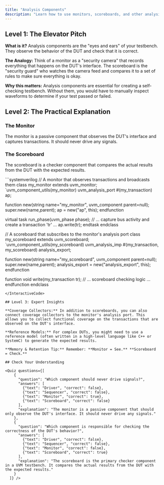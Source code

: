```yaml
---
title: "Analysis Components"
description: "Learn how to use monitors, scoreboards, and other analysis components to check the correctness of your DUT."
---
```



## Level 1: The Elevator Pitch

**What is it?** Analysis components are the "eyes and ears" of your testbench. They observe the behavior of the DUT and check that it is correct.

**The Analogy:** Think of a monitor as a "security camera" that records everything that happens on the DUT's interface. The scoreboard is the "security guard" who watches the camera feed and compares it to a set of rules to make sure everything is okay.

**Why this matters:** Analysis components are essential for creating a self-checking testbench. Without them, you would have to manually inspect waveforms to determine if your test passed or failed.

## Level 2: The Practical Explanation

### The Monitor

The monitor is a passive component that observes the DUT's interface and captures transactions. It should never drive any signals.

### The Scoreboard

The scoreboard is a checker component that compares the actual results from the DUT with the expected results.

<InteractiveCode>
```systemverilog
// A monitor that observes transactions and broadcasts them
class my_monitor extends uvm_monitor;
  `uvm_component_utils(my_monitor)
  uvm_analysis_port #(my_transaction) ap;

  function new(string name="my_monitor", uvm_component parent=null);
    super.new(name,parent);
    ap = new("ap", this);
  endfunction

  virtual task run_phase(uvm_phase phase);
    // ... capture bus activity and create a transaction 'tr' ...
    ap.write(tr);
  endtask
endclass

// A scoreboard that subscribes to the monitor's analysis port
class my_scoreboard extends uvm_scoreboard;
  `uvm_component_utils(my_scoreboard)
  uvm_analysis_imp #(my_transaction, my_scoreboard) analysis_export;

  function new(string name="my_scoreboard", uvm_component parent=null);
    super.new(name,parent);
    analysis_export = new("analysis_export", this);
  endfunction

  function void write(my_transaction tr);
    // ... scoreboard checking logic ...
  endfunction
endclass
```
</InteractiveCode>

## Level 3: Expert Insights

**Coverage Collectors:** In addition to scoreboards, you can also connect coverage collectors to the monitor's analysis port. This allows you to collect functional coverage on the transactions that are observed on the DUT's interface.

**Reference Models:** For complex DUTs, you might need to use a reference model (often written in a high-level language like C++ or SystemC) to generate the expected results.

**Memory & Retention Tip:** Remember: **Monitor = See.** **Scoreboard = Check.**

## Check Your Understanding

<Quiz questions={[
    {
      "question": "Which component should never drive signals?",
      "answers": [
        {"text": "Driver", "correct": false},
        {"text": "Sequencer", "correct": false},
        {"text": "Monitor", "correct": true},
        {"text": "Scoreboard", "correct": false}
      ],
      "explanation": "The monitor is a passive component that should only observe the DUT's interface. It should never drive any signals."
    },
    {
      "question": "Which component is responsible for checking the correctness of the DUT's behavior?",
      "answers": [
        {"text": "Driver", "correct": false},
        {"text": "Sequencer", "correct": false},
        {"text": "Monitor", "correct": false},
        {"text": "Scoreboard", "correct": true}
      ],
      "explanation": "The scoreboard is the primary checker component in a UVM testbench. It compares the actual results from the DUT with the expected results."
    }
  ]} />
